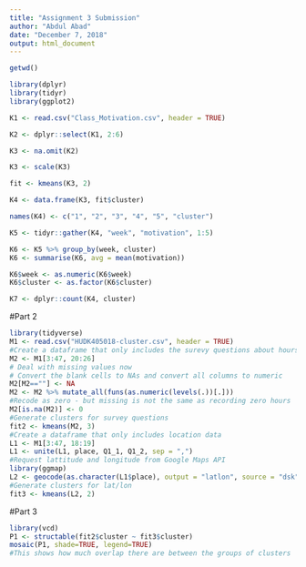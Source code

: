 ```yaml
---
title: "Assignment 3 Submission"
author: "Abdul Abad"
date: "December 7, 2018"
output: html_document
---
```


```r
getwd()
```

```r
library(dplyr)
library(tidyr)
library(ggplot2)
```

```r
K1 <- read.csv("Class_Motivation.csv", header = TRUE)
```

```r

K2 <- dplyr::select(K1, 2:6)
```

```r
K3 <- na.omit(K2)
```

```r

K3 <- scale(K3)
```

```r

fit <- kmeans(K3, 2)

```

```r
K4 <- data.frame(K3, fit$cluster)
```

```r

names(K4) <- c("1", "2", "3", "4", "5", "cluster")

```

```r
K5 <- tidyr::gather(K4, "week", "motivation", 1:5)
```

```r
K6 <- K5 %>% group_by(week, cluster)
K6 <- summarise(K6, avg = mean(motivation))
```

```r
K6$week <- as.numeric(K6$week)
K6$cluster <- as.factor(K6$cluster)
```

```r
K7 <- dplyr::count(K4, cluster)
```

#Part 2

```r
library(tidyverse)
M1 <- read.csv("HUDK405018-cluster.csv", header = TRUE)
#Create a dataframe that only includes the surevy questions about hours
M2 <- M1[3:47, 20:26]
# Deal with missing values now
# Convert the blank cells to NAs and convert all columns to numeric
M2[M2==""] <- NA
M2 <- M2 %>% mutate_all(funs(as.numeric(levels(.))[.]))
#Recode as zero - but missing is not the same as recording zero hours
M2[is.na(M2)] <- 0
#Generate clusters for survey questions
fit2 <- kmeans(M2, 3)
#Create a dataframe that only includes location data
L1 <- M1[3:47, 18:19]
L1 <- unite(L1, place, Q1_1, Q1_2, sep = ",")
#Request lattitude and longitude from Google Maps API
library(ggmap)
L2 <- geocode(as.character(L1$place), output = "latlon", source = "dsk")
#Generate clusters for lat/lon
fit3 <- kmeans(L2, 2)

```

#Part 3

```r
library(vcd)
P1 <- structable(fit2$cluster ~ fit3$cluster)
mosaic(P1, shade=TRUE, legend=TRUE) 
#This shows how much overlap there are between the groups of clusters
```